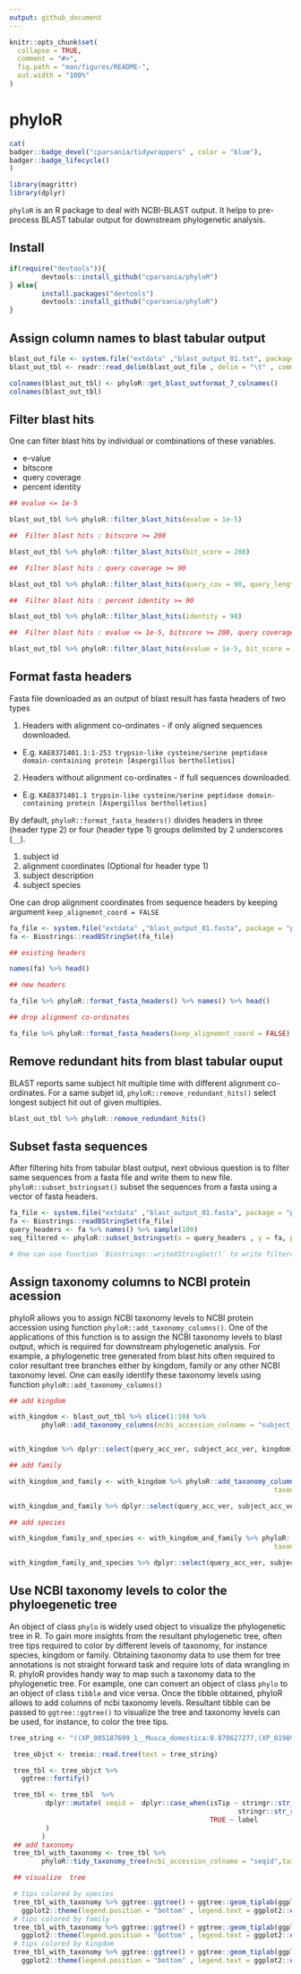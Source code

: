 ```yaml
---
output: github_document
---
```


<!-- README.md is generated from README.Rmd. Please edit that file -->

```r
knitr::opts_chunk$set(
  collapse = TRUE,
  comment = "#>",
  fig.path = "man/figures/README-",
  out.width = "100%"
)
```

# phyloR

<!-- badges: start -->
```r
cat(
badger::badge_devel("cparsania/tidywrappers" , color = "blue"),
badger::badge_lifecycle()
)

```
<!-- badges: end -->


```r
library(magrittr)
library(dplyr)

```

 `phyloR` is an R package to deal with NCBI-BLAST output. It helps to pre-process BLAST tabular output for downstream phylogenetic analysis.

## Install

```r
if(require("devtools")){
        devtools::install_github("cparsania/phyloR")
} else{
        install.packages("devtools")
        devtools::install_github("cparsania/phyloR")
}
```

## Assign column names to blast tabular output

```r

blast_out_file <- system.file("extdata" ,"blast_output_01.txt", package = "phyloR")
blast_out_tbl <- readr::read_delim(blast_out_file , delim = "\t" , comment = "#" ,col_names = F)

colnames(blast_out_tbl) <- phyloR::get_blast_outformat_7_colnames()
colnames(blast_out_tbl)
```

##  Filter blast hits

One can filter blast hits by individual or combinations of these variables.

+ e-value
+ bitscore
+ query coverage 
+ percent identity 

```r

## evalue <= 1e-5

blast_out_tbl %>% phyloR::filter_blast_hits(evalue = 1e-5)

##  Filter blast hits : bitscore >= 200

blast_out_tbl %>% phyloR::filter_blast_hits(bit_score = 200)

##  Filter blast hits : query coverage >= 90

blast_out_tbl %>% phyloR::filter_blast_hits(query_cov = 90, query_length = 253)

##  Filter blast hits : percent identity >= 90

blast_out_tbl %>% phyloR::filter_blast_hits(identity = 90)

##  Filter blast hits : evalue <= 1e-5, bitscore >= 200, query coverage >= 90, percent identity >= 60, 

blast_out_tbl %>% phyloR::filter_blast_hits(evalue = 1e-5, bit_score = 200, query_cov = 90, query_length = 253, identity = 60)
```

## Format fasta headers 

Fasta file downloaded as an output of blast result has fasta headers of two types 

1) Headers with alignment co-ordinates - if only aligned sequences downloaded. 

  + E.g. `KAE8371401.1:1-253 trypsin-like cysteine/serine peptidase domain-containing protein [Aspergillus bertholletius]`

2) Headers without alignment co-ordinates - if full sequences downloaded. 

  + E.g. `KAE8371401.1 trypsin-like cysteine/serine peptidase domain-containing protein [Aspergillus bertholletius]`

By default, `phyloR::format_fasta_headers()` divides headers in three (header type 2) or four (header type 1) groups delimited by 2 underscores (`__`). 

  1) subject id
  2) alignment coordinates (Optional for header type 1)
  3) subject description
  4) subject species 

One can drop alignment coordinates from sequence headers by keeping argument `keep_alignemnt_coord = FALSE`

```r

fa_file <- system.file("extdata" ,"blast_output_01.fasta", package = "phyloR")
fa <- Biostrings::readBStringSet(fa_file)

## existing headers 

names(fa) %>% head()

## new headers 

fa_file %>% phyloR::format_fasta_headers() %>% names() %>% head()

## drop alignment co-ordinates

fa_file %>% phyloR::format_fasta_headers(keep_alignemnt_coord = FALSE) %>% names() %>% head()

```

## Remove redundant hits from blast tabular ouput

BLAST reports same subject hit multiple time with different alignment co-ordinates. For a same subjet id, `phyloR::remove_redundant_hits()` select longest subject hit out of given multiples. 

```r
blast_out_tbl %>% phyloR::remove_redundant_hits()
```

## Subset fasta sequences 

After filtering hits from tabular blast output, next obvious question is to filter same sequences from a fasta file and write them to new  file. `phyloR::subset_bstringset()` subset the sequences from a fasta using a vector of fasta headers. 

```r

fa_file <- system.file("extdata" ,"blast_output_01.fasta", package = "phyloR")
fa <- Biostrings::readBStringSet(fa_file)
query_headers <- fa %>% names() %>% sample(100)
seq_filtered <- phyloR::subset_bstringset(x = query_headers , y = fa, partial_match = F)

# One can use function `Biostrings::writeXStringSet()` to write filterd sequences to new fasta file. 
```


## Assign taxonomy columns to NCBI protein acession

phyloR allows you to assign NCBI taxonomy levels to NCBI protein accession using function `phyloR::add_taxonomy_columns()`. One of the applications of this function is to assign the NCBI taxonomy levels to blast output, which is required for downstream phylogenetic analysis. For example, a phylogenetic tree generated from blast hits often required to color resultant tree branches either by kingdom, family or any other NCBI taxonomy level.  One can easily identify these taxonomy levels using function `phyloR::add_taxonomy_columns()`

```r

## add kingdom

with_kingdom <- blast_out_tbl %>% slice(1:10) %>% 
        phyloR::add_taxonomy_columns(ncbi_accession_colname = "subject_acc_ver", taxonomy_level = "kingdom")


with_kingdom %>% dplyr::select(query_acc_ver, subject_acc_ver, kingdom)

## add family  

with_kingdom_and_family <- with_kingdom %>% phyloR::add_taxonomy_columns(ncbi_accession_colname = "subject_acc_ver" ,
                                                                  taxonomy_level = "family")

with_kingdom_and_family %>% dplyr::select(query_acc_ver, subject_acc_ver, kingdom, family )

## add species 

with_kingdom_family_and_species <- with_kingdom_and_family %>% phyloR::add_taxonomy_columns(ncbi_accession_colname = "subject_acc_ver" ,
                                                                  taxonomy_level = "species")

with_kingdom_family_and_species %>% dplyr::select(query_acc_ver, subject_acc_ver, kingdom, family ,species)

```

## Use NCBI taxonomy levels to color the phyloegenetic tree 

An object of class `phylo` is widely used object to visualize the phylogenetic tree in R. To gain more insights from the resultant phylogenetic tree, often tree tips required to color by different levels of taxonomy, for instance species, kingdom or family. Obtaining taxonomy data to use them for tree annotations is not straight forward task and require lots of data wrangling in R. phyloR provides handy way to map such a taxonomy data to the phylogenetic tree. For example, one can convert an object of class `phylo` to an object of class `tibble` and vice versa. Once the tibble obtained, phyloR allows to add columns of ncbi taxonomy levels. Resultant tibble can be passed to `ggtree::ggtree()` to visualize the tree and taxonomy levels can be used, for instance, to color the tree tips.

```r

tree_string <- "((XP_005187699_1__Musca_domestica:0.070627277,(XP_019893806_1__Musca_domestica:0.071069674,((XP_013113221_1__Stomoxys_calcitrans:0.1494662042,ACB98719_1__Glossina_morsitans_morsitans:0.3489851076)67.4/100:0.0470213767,XP_013102958_1__Stomoxys_calcitrans:0.1794878827)98.1/100:0.0959227604)88.2/99:0.0323598861)93/99:0.0435291148,((XP_017472861_1__Rhagoletis_zephyria:0.0049337059,XP_017472862_1__Rhagoletis_zephyria:0.0112391294)97.3/100:0.0860969479,(XP_020713236_1__Ceratitis_capitata:0.2642805176,(XP_014102010_1__Bactrocera_oleae:0.1183517872,XP_018784523_1__Bactrocera_latifrons:0.1137567198)29.6/88:0.0758551876)99.9/100:0.247740081)92/100:0.0716529011)34.3/66:2.487103817;"

 tree_objct <- treeio::read.tree(text = tree_string)

 tree_tbl <- tree_objct %>% 
   ggtree::fortify()

 tree_tbl <- tree_tbl  %>%
         dplyr::mutate( seqid =  dplyr::case_when(isTip ~ stringr::str_replace(label , pattern = "__.*","" ) %>%  ## split by '__'
                                                         stringr::str_replace(pattern = "_\\d$" , ""), ## remove trailing digits from seqid
                                                  TRUE ~ label
         )
        )
 ## add taxonomy
 tree_tbl_with_taxonomy <- tree_tbl %>%
        phyloR::tidy_taxonomy_tree(ncbi_accession_colname = "seqid",taxonomy_levels = c("species" ,"kingdom","family"))

 ## visualize  tree

 # tips colored by species
 tree_tbl_with_taxonomy %>% ggtree::ggtree() + ggtree::geom_tiplab(ggplot2::aes(color = species, label = seqid),size = 20) + 
   ggplot2::theme(legend.position = "bottom" , legend.text = ggplot2::element_text(size= 50) , legend.title = ggplot2::element_text(size= 50))
 # tips colored by family
 tree_tbl_with_taxonomy %>% ggtree::ggtree() + ggtree::geom_tiplab(ggplot2::aes(color = family,label = seqid),size = 20) +
   ggplot2::theme(legend.position = "bottom" , legend.text = ggplot2::element_text(size= 50) , legend.title = ggplot2::element_text(size= 50))
 # tips colored by kingdom
 tree_tbl_with_taxonomy %>% ggtree::ggtree() + ggtree::geom_tiplab(ggplot2::aes(color = kingdom,label = seqid ),size =20) +
   ggplot2::theme(legend.position = "bottom" , legend.text = ggplot2::element_text(size= 50) , legend.title = ggplot2::element_text(size= 50))
```












